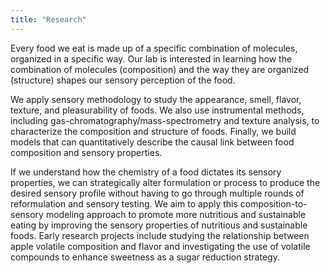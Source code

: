 ```yaml
---
title: "Research"
---
```


Every food we eat is made up of a specific combination of molecules, organized in a specific way. Our lab is interested in learning how the combination of molecules (composition) and the way they are organized (structure) shapes our sensory perception of the food.

We apply sensory methodology to study the appearance, smell, flavor, texture, and pleasurability of foods. We also use instrumental methods, including gas-chromatography/mass-spectrometry and texture analysis, to characterize the composition and structure of foods. Finally, we build models that can quantitatively describe the causal link between food composition and sensory properties.

If we understand how the chemistry of a food dictates its sensory properties, we can strategically alter formulation or process to produce the desired sensory profile without having to go through multiple rounds of reformulation and sensory testing. We aim to apply this composition-to-sensory modeling approach to promote more nutritious and sustainable eating by improving the sensory properties of nutritious and sustainable foods. Early research projects include studying the relationship between apple volatile composition and flavor and investigating the use of volatile compounds to enhance sweetness as a sugar reduction strategy.

